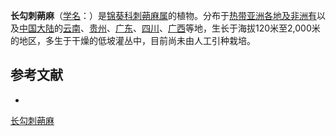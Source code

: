 {{Speciesbox
| name = 长勾刺蒴麻
| status = 
| status_system = 
| image =
| genus = Triumfetta
| species = pilosa
| authority = Roth.
}}

'''长勾刺蒴麻'''（[[学名|学名]]：{{lang|la|''Triumfetta pilosa''}}）是[[锦葵科|锦葵科]][[刺蒴麻属|刺蒴麻属]]的植物。分布于[[热带亚洲各地及非洲有|热带亚洲各地及非洲有]]以及[[中国大陆|中国大陆]]的[[云南|云南]]、[[贵州|贵州]]、[[广东|广东]]、[[四川|四川]]、[[广西|广西]]等地，生长于海拔120米至2,000米的地区，多生于干燥的低坡灌丛中，目前尚未由人工引种栽培。

== 参考文献 ==
<div class="references-small">
* {{cite web| url =http://www.bioinfo.cn/db05/KmzwSpecies.php?action=view&id=22513| title =长勾刺蒴麻| work =《中国高等植物数据库全库》| publisher =中国科学院微生物研究所| author =昆明植物研究所| accessdate =2009-02-25| deadurl =yes| archiveurl =https://web.archive.org/web/20160305023159/http://www.bioinfo.cn/db05/KmzwSpecies.php?action=view&id=22513| archivedate =2016-03-05}}
</div>
{{Taxonbar|from=Q15231482}}

[[Category:刺蒴麻属|长勾刺蒴麻]]


{{植物小作品}}